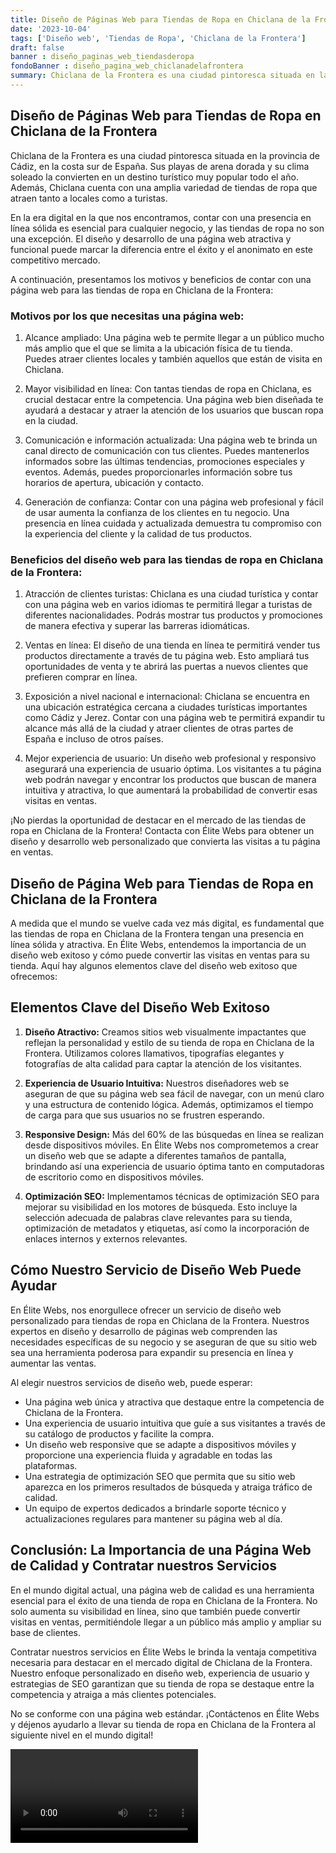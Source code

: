 ```yaml
---
title: Diseño de Páginas Web para Tiendas de Ropa en Chiclana de la Frontera
date: '2023-10-04'
tags: ['Diseño web', 'Tiendas de Ropa', 'Chiclana de la Frontera']
draft: false
banner : diseño_paginas_web_tiendasderopa
fondoBanner : diseño_pagina_web_chiclanadelafrontera
summary: Chiclana de la Frontera es una ciudad pintoresca situada en la provincia de Cádiz, en la costa sur de España. Sus playas de arena dorada y su clima soleado la convierten en un destino turístico muy popular todo el año. Además, Chiclana cuenta con una amplia variedad de tiendas de ropa que atraen tanto a locales como a turistas.
---
```


## Diseño de Páginas Web para Tiendas de Ropa en Chiclana de la Frontera

Chiclana de la Frontera es una ciudad pintoresca situada en la provincia de Cádiz, en la costa sur de España. Sus playas de arena dorada y su clima soleado la convierten en un destino turístico muy popular todo el año. Además, Chiclana cuenta con una amplia variedad de tiendas de ropa que atraen tanto a locales como a turistas.

En la era digital en la que nos encontramos, contar con una presencia en línea sólida es esencial para cualquier negocio, y las tiendas de ropa no son una excepción. El diseño y desarrollo de una página web atractiva y funcional puede marcar la diferencia entre el éxito y el anonimato en este competitivo mercado.

A continuación, presentamos los motivos y beneficios de contar con una página web para las tiendas de ropa en Chiclana de la Frontera:

### Motivos por los que necesitas una página web:

1. Alcance ampliado: Una página web te permite llegar a un público mucho más amplio que el que se limita a la ubicación física de tu tienda. Puedes atraer clientes locales y también aquellos que están de visita en Chiclana.

2. Mayor visibilidad en línea: Con tantas tiendas de ropa en Chiclana, es crucial destacar entre la competencia. Una página web bien diseñada te ayudará a destacar y atraer la atención de los usuarios que buscan ropa en la ciudad.

3. Comunicación e información actualizada: Una página web te brinda un canal directo de comunicación con tus clientes. Puedes mantenerlos informados sobre las últimas tendencias, promociones especiales y eventos. Además, puedes proporcionarles información sobre tus horarios de apertura, ubicación y contacto.

4. Generación de confianza: Contar con una página web profesional y fácil de usar aumenta la confianza de los clientes en tu negocio. Una presencia en línea cuidada y actualizada demuestra tu compromiso con la experiencia del cliente y la calidad de tus productos.

### Beneficios del diseño web para las tiendas de ropa en Chiclana de la Frontera:

1. Atracción de clientes turistas: Chiclana es una ciudad turística y contar con una página web en varios idiomas te permitirá llegar a turistas de diferentes nacionalidades. Podrás mostrar tus productos y promociones de manera efectiva y superar las barreras idiomáticas.

2. Ventas en línea: El diseño de una tienda en línea te permitirá vender tus productos directamente a través de tu página web. Esto ampliará tus oportunidades de venta y te abrirá las puertas a nuevos clientes que prefieren comprar en línea.

3. Exposición a nivel nacional e internacional: Chiclana se encuentra en una ubicación estratégica cercana a ciudades turísticas importantes como Cádiz y Jerez. Contar con una página web te permitirá expandir tu alcance más allá de la ciudad y atraer clientes de otras partes de España e incluso de otros países.

4. Mejor experiencia de usuario: Un diseño web profesional y responsivo asegurará una experiencia de usuario óptima. Los visitantes a tu página web podrán navegar y encontrar los productos que buscan de manera intuitiva y atractiva, lo que aumentará la probabilidad de convertir esas visitas en ventas.

¡No pierdas la oportunidad de destacar en el mercado de las tiendas de ropa en Chiclana de la Frontera! Contacta con Élite Webs para obtener un diseño y desarrollo web personalizado que convierta las visitas a tu página en ventas.

<GifSeo />

<Cta />

## Diseño de Página Web para Tiendas de Ropa en Chiclana de la Frontera

A medida que el mundo se vuelve cada vez más digital, es fundamental que las tiendas de ropa en Chiclana de la Frontera tengan una presencia en línea sólida y atractiva. En Élite Webs, entendemos la importancia de un diseño web exitoso y cómo puede convertir las visitas en ventas para su tienda. Aquí hay algunos elementos clave del diseño web exitoso que ofrecemos:

## Elementos Clave del Diseño Web Exitoso

1. **Diseño Atractivo:** Creamos sitios web visualmente impactantes que reflejan la personalidad y estilo de su tienda de ropa en Chiclana de la Frontera. Utilizamos colores llamativos, tipografías elegantes y fotografías de alta calidad para captar la atención de los visitantes.

2. **Experiencia de Usuario Intuitiva:** Nuestros diseñadores web se aseguran de que su página web sea fácil de navegar, con un menú claro y una estructura de contenido lógica. Además, optimizamos el tiempo de carga para que sus usuarios no se frustren esperando.

3. **Responsive Design:** Más del 60% de las búsquedas en línea se realizan desde dispositivos móviles. En Élite Webs nos comprometemos a crear un diseño web que se adapte a diferentes tamaños de pantalla, brindando así una experiencia de usuario óptima tanto en computadoras de escritorio como en dispositivos móviles.

4. **Optimización SEO:** Implementamos técnicas de optimización SEO para mejorar su visibilidad en los motores de búsqueda. Esto incluye la selección adecuada de palabras clave relevantes para su tienda, optimización de metadatos y etiquetas, así como la incorporación de enlaces internos y externos relevantes.

## Cómo Nuestro Servicio de Diseño Web Puede Ayudar

En Élite Webs, nos enorgullece ofrecer un servicio de diseño web personalizado para tiendas de ropa en Chiclana de la Frontera. Nuestros expertos en diseño y desarrollo de páginas web comprenden las necesidades específicas de su negocio y se aseguran de que su sitio web sea una herramienta poderosa para expandir su presencia en línea y aumentar las ventas.

Al elegir nuestros servicios de diseño web, puede esperar:

- Una página web única y atractiva que destaque entre la competencia de Chiclana de la Frontera.
- Una experiencia de usuario intuitiva que guíe a sus visitantes a través de su catálogo de productos y facilite la compra.
- Un diseño web responsive que se adapte a dispositivos móviles y proporcione una experiencia fluida y agradable en todas las plataformas.
- Una estrategia de optimización SEO que permita que su sitio web aparezca en los primeros resultados de búsqueda y atraiga tráfico de calidad.
- Un equipo de expertos dedicados a brindarle soporte técnico y actualizaciones regulares para mantener su página web al día.

## Conclusión: La Importancia de una Página Web de Calidad y Contratar nuestros Servicios

En el mundo digital actual, una página web de calidad es una herramienta esencial para el éxito de una tienda de ropa en Chiclana de la Frontera. No solo aumenta su visibilidad en línea, sino que también puede convertir visitas en ventas, permitiéndole llegar a un público más amplio y ampliar su base de clientes.

Contratar nuestros servicios en Élite Webs le brinda la ventaja competitiva necesaria para destacar en el mercado digital de Chiclana de la Frontera. Nuestro enfoque personalizado en diseño web, experiencia de usuario y estrategias de SEO garantizan que su tienda de ropa se destaque entre la competencia y atraiga a más clientes potenciales.

No se conforme con una página web estándar. ¡Contáctenos en Élite Webs y déjenos ayudarlo a llevar su tienda de ropa en Chiclana de la Frontera al siguiente nivel en el mundo digital!

<Video />

<CtaBot job='Tiendas de Ropa' city='Chiclana de la Frontera'/>

<Gmaps query='Chiclana de la Frontera+españa+maps' />